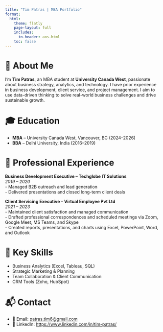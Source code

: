 ```yaml
---
title: "Tim Patras | MBA Portfolio"
format:
  html:
    theme: flatly
    page-layout: full
    includes:
      in-header: aos.html
    toc: false
---
```


# 👋 About Me {.aos .blink-fade data-aos="fade-in"}

I’m **Tim Patras**, an MBA student at **University Canada West**, passionate about business strategy, analytics, and technology. I have prior experience in business development, client service, and project management. I aim to use data-driven thinking to solve real-world business challenges and drive sustainable growth.

# 🎓 Education {.aos .blink-fade data-aos="fade-in"}

- **MBA** – University Canada West, Vancouver, BC (2024–2026)  
- **BBA** – Delhi University, India (2016–2019)

# 💼 Professional Experience {.aos .blink-fade data-aos="fade-in"}

**Business Development Executive – Techglobe IT Solutions**  
*2019 – 2020*  
- Managed B2B outreach and lead generation  
- Delivered presentations and closed long-term client deals  

**Client Servicing Executive – Virtual Employee Pvt Ltd**  
*2021 – 2023*  
- Maintained client satisfaction and managed communication  
- Drafted professional correspondences and scheduled meetings via Zoom, Google Meet, MS Teams, and Skype  
- Created reports, presentations, and charts using Excel, PowerPoint, Word, and Outlook  

# 🧠 Key Skills {.aos .blink-fade data-aos="fade-in"}

- Business Analytics (Excel, Tableau, SQL)  
- Strategic Marketing & Planning  
- Team Collaboration & Client Communication  
- CRM Tools (Zoho, HubSpot)  

# 📬 Contact {.aos .blink-fade data-aos="fade-in"}

- 📧 Email: [patras.tim6@gmail.com](mailto:patras.tim6@gmail.com)  
- 🔗 LinkedIn: [https://www.linkedin.com/in/tim-patras/](https://www.linkedin.com/in/tim-patras/)
